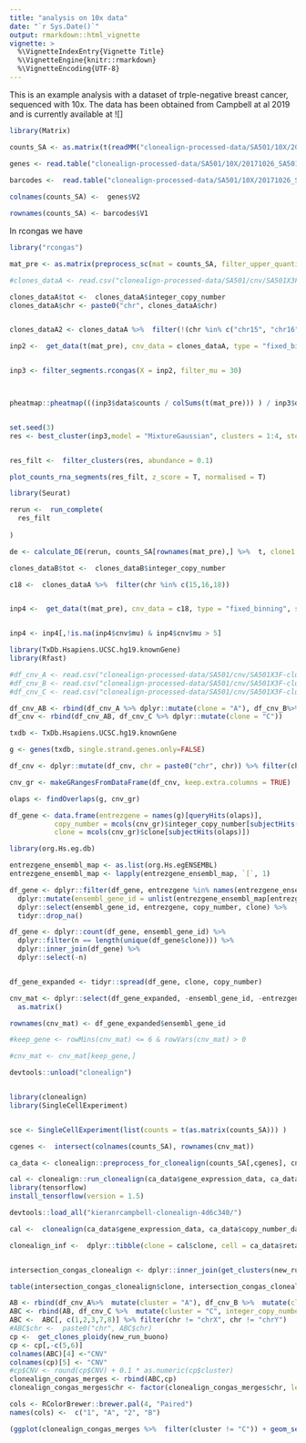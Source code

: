 ```yaml
---
title: "analysis on 10x data"
date: "`r Sys.Date()`"
output: rmarkdown::html_vignette
vignette: >
  %\VignetteIndexEntry{Vignette Title}
  %\VignetteEngine{knitr::rmarkdown}
  %\VignetteEncoding{UTF-8}
---
```


This is an example analysis with a dataset of trple-negative breast cancer, sequenced with 10x. The data has been obtained from Campbell at al 2019 and is currently available at ![]  


```r

library(Matrix)

counts_SA <- as.matrix(t(readMM("clonealign-processed-data/SA501/10X/20171026_SA501X2XB00096/outs/filtered_gene_bc_matrices/hg19/matrix.mtx")))

genes <- read.table("clonealign-processed-data/SA501/10X/20171026_SA501X2XB00096/outs/filtered_gene_bc_matrices/hg19/genes.tsv")
  
barcodes <-  read.table("clonealign-processed-data/SA501/10X/20171026_SA501X2XB00096/outs/filtered_gene_bc_matrices/hg19/barcodes.tsv")

colnames(counts_SA) <-  genes$V2

rownames(counts_SA) <- barcodes$V1

```

In rcongas we have 

```r

library("rcongas")

mat_pre <- as.matrix(preprocess_sc(mat = counts_SA, filter_upper_quantile = T, perc_cells_gene_expr = 0.05,upper_quantile = 0.95))
```


```r

#clones_dataA <- read.csv("clonealign-processed-data/SA501/cnv/SA501X3F-cluster_A.segments.csv")[,c(1,2,3,7)]

clones_dataA$tot <-  clones_dataA$integer_copy_number
clones_dataA$chr <- paste0("chr", clones_dataA$chr)


clones_dataA2 <- clones_dataA %>%  filter(!(chr %in% c("chr15", "chr16", "chr18")))

inp2 <-  get_data(t(mat_pre), cnv_data = clones_dataA, type = "fixed_binning", startsWithchr = F,  correct_bins = T, genome = "hg19", custom_gene_matrix = counts_SA)


inp3 <- filter_segments.rcongas(X = inp2, filter_mu = 30)



pheatmap::pheatmap(((inp3$data$counts / colSums(t(mat_pre))) ) / inp3$data$cnv$ploidy_real, show_rownames = F, show_colnames = T, cluster_cols = F, cutree_rows = 2)



```



```r
set.seed(3)
res <- best_cluster(inp3,model = "MixtureGaussian", clusters = 1:4, steps = 800, lr = 0.01, param_list = list("theta_scale" = 3.2, "theta_rate" = 1, "cnv_var" = 0.50) , method = "BIC",  MAP = T, posteriors = T, step_post = 100)


res_filt <-  filter_clusters(res, abundance = 0.1)
```



```r

plot_counts_rna_segments(res_filt, z_score = T, normalised = T)


```

```r
library(Seurat)
```


```r
rerun <-  run_complete(
  res_filt
  
)

```


```r
de <- calculate_DE(rerun, counts_SA[rownames(mat_pre),] %>%  t, clone1 = "1", clone2 = "2", method = "DESeq2")

```

```r
clones_dataB$tot <-  clones_dataB$integer_copy_number

c18 <-  clones_dataA %>%  filter(chr %in% c(15,16,18)) 


inp4 <-  get_data(t(mat_pre), cnv_data = c18, type = "fixed_binning", startsWithchr = F, correct_bins = F, genome = "hg19")


inp4 <- inp4[,!is.na(inp4$cnv$mu) & inp4$cnv$mu > 5]

```



```r
library(TxDb.Hsapiens.UCSC.hg19.knownGene)
library(Rfast)

#df_cnv_A <- read.csv("clonealign-processed-data/SA501/cnv/SA501X3F-cluster_A.segments.csv")
#df_cnv_B <- read.csv("clonealign-processed-data/SA501/cnv/SA501X3F-cluster_B.segments.csv")
#df_cnv_C <- read.csv("clonealign-processed-data/SA501/cnv/SA501X3F-cluster_C.segments.csv")

df_cnv_AB <- rbind(df_cnv_A %>% dplyr::mutate(clone = "A"), df_cnv_B%>% dplyr::mutate(clone = "B"))
df_cnv <- rbind(df_cnv_AB, df_cnv_C %>% dplyr::mutate(clone = "C"))

txdb <- TxDb.Hsapiens.UCSC.hg19.knownGene

g <- genes(txdb, single.strand.genes.only=FALSE)

df_cnv <- dplyr::mutate(df_cnv, chr = paste0("chr", chr)) %>% filter(chr != "chrX", chr != "chrY")

cnv_gr <- makeGRangesFromDataFrame(df_cnv, keep.extra.columns = TRUE)

olaps <- findOverlaps(g, cnv_gr)

df_gene <- data.frame(entrezgene = names(g)[queryHits(olaps)], 
           copy_number = mcols(cnv_gr)$integer_copy_number[subjectHits(olaps)],
           clone = mcols(cnv_gr)$clone[subjectHits(olaps)])

library(org.Hs.eg.db)

entrezgene_ensembl_map <- as.list(org.Hs.egENSEMBL)
entrezgene_ensembl_map <- lapply(entrezgene_ensembl_map, `[`, 1)

df_gene <- dplyr::filter(df_gene, entrezgene %in% names(entrezgene_ensembl_map)) %>% 
  dplyr::mutate(ensembl_gene_id = unlist(entrezgene_ensembl_map[entrezgene])) %>% 
  dplyr::select(ensembl_gene_id, entrezgene, copy_number, clone) %>% 
  tidyr::drop_na()

df_gene <- dplyr::count(df_gene, ensembl_gene_id) %>% 
  dplyr::filter(n == length(unique(df_gene$clone))) %>% 
  dplyr::inner_join(df_gene) %>% 
  dplyr::select(-n)


df_gene_expanded <- tidyr::spread(df_gene, clone, copy_number)

cnv_mat <- dplyr::select(df_gene_expanded, -ensembl_gene_id, -entrezgene) %>% 
  as.matrix()

rownames(cnv_mat) <- df_gene_expanded$ensembl_gene_id

#keep_gene <- rowMins(cnv_mat) <= 6 & rowVars(cnv_mat) > 0

#cnv_mat <- cnv_mat[keep_gene,]

```


```r

devtools::unload("clonealign")


library(clonealign)
library(SingleCellExperiment)


sce <- SingleCellExperiment(list(counts = t(as.matrix(counts_SA))) )

cgenes <-  intersect(colnames(counts_SA), rownames(cnv_mat))

ca_data <- clonealign::preprocess_for_clonealign(counts_SA[,cgenes], cnv_mat[cgenes,])

cal <- clonealign::run_clonealign(ca_data$gene_expression_data, ca_data$copy_number_data)
library(tensorflow)
install_tensorflow(version = 1.5)

devtools::load_all("kieranrcampbell-clonealign-4d6c340/")

cal <-  clonealign(ca_data$gene_expression_data, ca_data$copy_number_data)

clonealign_inf <-  dplyr::tibble(clone = cal$clone, cell = ca_data$retained_cells)


intersection_congas_clonealign <- dplyr::inner_join(get_clusters(new_run_buono),clonealign_inf)

table(intersection_congas_clonealign$clone, intersection_congas_clonealign$cluster)

```

```r
AB <- rbind(df_cnv_A%>%  mutate(cluster = "A"), df_cnv_B %>%  mutate(cluster = "B", integer_copy_number = integer_copy_number -0.1)) 
ABC <- rbind(AB, df_cnv_C %>%  mutate(cluster = "C", integer_copy_number = integer_copy_number - 0.2)) 
ABC <-  ABC[, c(1,2,3,7,8)] %>% filter(chr != "chrX", chr != "chrY")
#ABC$chr <-  paste0("chr", ABC$chr)
cp <-  get_clones_ploidy(new_run_buono)
cp <- cp[,-c(5,6)]
colnames(ABC)[4] <-"CNV"
colnames(cp)[5] <- "CNV"
#cp$CNV <- round(cp$CNV) + 0.1 * as.numeric(cp$cluster)
clonealign_congas_merges <- rbind(ABC,cp)
clonealign_congas_merges$chr <- factor(clonealign_congas_merges$chr, levels = mixedsort(unique(clonealign_congas_merges$chr)))

cols <- RColorBrewer::brewer.pal(4, "Paired")
names(cols) <-  c("1", "A", "2", "B")

(ggplot(clonealign_congas_merges %>%  filter(cluster != "C")) + geom_segment(aes(x = from, y = CNV, xend = to, yend = CNV, color = cluster)) +  facet_wrap(.~chr, scales = "free") + scale_color_manual(values = cols) + theme_light() ) %>% ggsave(filename = "true_vs_inf.pdf", width = 12, height = 12)
```

